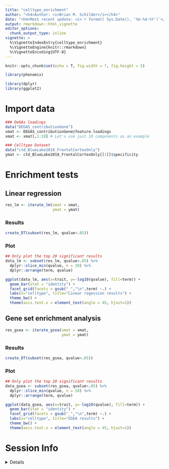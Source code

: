```yaml
---
title: "celltype_enrichment"
author: "<h4>Author: <i>Brian M. Schilder</i></h4>" 
date: "<h4>Most recent update: <i>`r format( Sys.Date(), '%b-%d-%Y')`</i></h4>"
output: rmarkdown::html_vignette
editor_options: 
  chunk_output_type: inline
vignette: >
  %\VignetteIndexEntry{celltype_enrichment}
  %\VignetteEngine{knitr::rmarkdown}
  %\VignetteEncoding{UTF-8}
---
```


```r
knitr::opts_chunk$set(echo = T, fig.width = 7, fig.height = 5)
```

```r
library(phenomix)

library(dplyr)
library(ggplot2)
```


# Import data

```r
### DeGAs loadings 
data("DEGAS_contributionGene")
xmat <- DEGAS_contributionGene@feature.loadings
xmat <- xmat[,1:10] # Let's use just 10 components as an example

### Celltype Dataset
data("ctd_BlueLake2018_FrontalCortexOnly")
ymat <- ctd_BlueLake2018_FrontalCortexOnly[[1]]$specificity
```

# Enrichment tests

## Linear regression 

```r
res_lm <- iterate_lm(xmat = xmat, 
                     ymat = ymat) 
```

### Results 

```r
create_DT(subset(res_lm, qvalue<.05))
```

### Plot 

```r
## Only plot the top 20 significant results
data_lm <- subset(res_lm, qvalue<.05) %>%
  dplyr::slice_min(qvalue, n = 20) %>%
  dplyr::arrange(term, qvalue)

ggplot(data_lm, aes(x=trait, y=-log10(qvalue), fill=term)) +
  geom_bar(stat = "identity") +
  facet_grid(facets = gsub("_","\n",term) ~.) +
  labs(x="celltype", title="Linear regession results") + 
  theme_bw() +
  theme(axis.text.x = element_text(angle = 45, hjust=1)) 
```



## Gene set enrichment analysis 

```r
res_gsea <- iterate_gsea(xmat = xmat, 
                         ymat = ymat) 
```


### Results 

```r
create_DT(subset(res_gsea, qvalue<.05))
```

### Plot 

```r
## Only plot the top 20 significant results
data_gsea <- subset(res_gsea, qvalue<.05) %>%
  dplyr::slice_min(qvalue, n = 20) %>%
  dplyr::arrange(term, qvalue)

ggplot(data_gsea, aes(x=trait, y=-log10(qvalue), fill=term)) +
  geom_bar(stat = "identity") +
  facet_grid(facets = gsub("_","\n",term) ~.) +
  labs(x="celltype", title="GSEA results") + 
  theme_bw() +
  theme(axis.text.x = element_text(angle = 45, hjust=1)) 
```

 
# Session Info 

<details> 

```r
utils::sessionInfo()
```

</details>  

